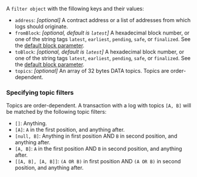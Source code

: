 A `filter object` with the fillowing keys and their values:

- `address`: _[optional]_ A contract address or a list of addresses from which logs should originate.
- `fromBlock`: _[optional, default is `latest`]_ A hexadecimal block number, or one of the string tags `latest`, `earliest`, `pending`, `safe`, or `finalized`. See the [default block parameter](https://ethereum.org/en/developers/docs/apis/json-rpc/#default-block).
- `toBlock`: _[optional, default is `latest`]_ A hexadecimal block number, or one of the string tags `latest`, `earliest`, `pending`, `safe`, or `finalized`. See the [default block parameter](https://ethereum.org/en/developers/docs/apis/json-rpc/#default-block).
- `topics`: _[optional]_ An array of 32 bytes DATA topics. Topics are order-dependent.

### Specifying topic filters

Topics are order-dependent. A transaction with a log with topics `[A, B]` will be matched by the following topic filters:

- `[]`: Anything.
- `[A]`: `A` in the first position, and anything after.
- `[null, B]`: Anything in first position AND `B` in second position, and anything after.
- `[A, B]`: `A` in the first position AND `B` in second position, and anything after.
- `[[A, B], [A, B]]`: `(A OR B)` in first position AND `(A OR B)` in second position, and anything after.

